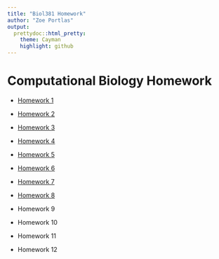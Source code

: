 ```yaml
---
title: "Biol381 Homework"
author: "Zoe Portlas"
output:
  prettydoc::html_pretty:
    theme: Cayman
    highlight: github
---
```



# Computational Biology Homework

* [Homework 1](homework1.html)

* [Homework 2](homework2.html)

* [Homework 3](BeamerHW.pdf)

* [Homework 4](homework4.html)

* [Homework 5](dplyrHW.html)

* [Homework 6](homework6.html)

* [Homework 7](homework7.html)

* [Homework 8](homework8.html)

* Homework 9

* Homework 10

* Homework 11

* Homework 12